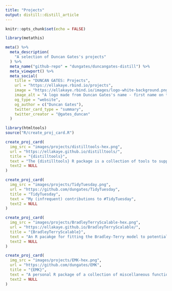 ```yaml
---
title: "Projects"
output: distill::distill_article
---
```


```r
knitr::opts_chunk$set(echo = FALSE)
```

```r
library(metathis)

meta() %>%
  meta_description(
    "A selection of Duncan Gates's projects"
  ) %>%
  meta_name("github-repo" = "dungates/duncangates-distill") %>%
  meta_viewport() %>%
  meta_social(
    title = "DUNCAN GATES: Projects",
    url = "https://ellakaye.rbind.io/projects",
    image = "https://ellakaye.rbind.io/images/logo-white-background.png",
    image_alt = "A logo made from Duncan Gates's name - first name on top of last name in black capital letters, separated by a horizontal bright pink line",
    og_type = "website",
    og_author = c("Duncan Gates"),
    twitter_card_type = "summary",
    twitter_creator = "@gates_duncan"
  )
```


```r
library(htmltools)
source("R/create_proj_card.R")
```

```r
create_proj_card(
  img_src = "images/projects/distilltools-hex.png",
  url = "https://ellakaye.github.io/distilltools/",
  title = "{distilltools}",
  text = "The {distilltools} R package is a collection of tools to support the creation and styling of content on blogs/wesbites made with the {distill} package.",
  text2 = NULL
)

create_proj_card(
  img_src = "images/projects/TidyTuesday.png",
  url = "https://github.com/dungates/TidyTuesday",
  title = "TidyTuesday",
  text = "My (infrequent) contributions to #TidyTuesday",
  text2 = NULL
)

create_proj_card(
  img_src = "images/projects/BradleyTerryScalable-hex.png",
  url = "https://ellakaye.github.io/BradleyTerryScalable/",
  title = "{BradleyTerryScalable}",
  text = "An R pacakge for fitting the Bradley-Terry model to potentially large and sparse networks for paired comparison data.",
  text2 = NULL
)

create_proj_card(
  img_src = "images/projects/EMK-hex.png",
  url = "https://github.com/dungates/EMK",
  title = "{EMK}",
  text = "A personal R package of a collection of miscellaneous functions I find useful.",
  text2 = NULL
)
```

